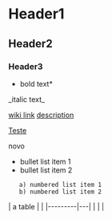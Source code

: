 = Header1 =
== Header2 ==
=== Header3 ===

*bold text*
_italic text_

[[wiki link]]
[[wiki link|description]]

[[Teste]]

novo


* bullet list item 1
* bullet list item 2
    a) numbered list item 1
    b) numbered list item 2

{{{python
def greet(s):
    print("Hello, " + s)
}}}

| a table |   |
|---------|---|
|         |   |
